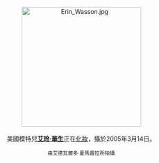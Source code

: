 <center>
[[File:Erin_Wasson.jpg|275px]]
<br><br>
美國模特兒'''[[艾玲·華生|艾玲·華生]]'''正在[[化妝|化妝]]，攝於2005年3月14日。
<p>
<small>由艾德瓦爾多·夏馬雷拉所拍攝</small>
</center>